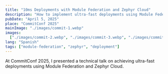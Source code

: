 ```yaml
---
title: "10ms Deployments with Module Federation and Zephyr Cloud"
description: "How to implement ultra-fast deployments using Module Federation and Zephyr Cloud for modern web applications."
pubDate: "April 5, 2025"
place: "CommitConf 2025"
mainImage: "./images/commit-1.webp"
images:
  ["./images/commit-2.webp", "./images/commit-3.webp", "./images/commit-4.webp"]
lang: "Spanish"
tags: ["module-federation", "zephyr", "deployment"]
---
```


At CommitConf 2025, I presented a technical talk on achieving ultra-fast deployments using Module Federation and Zephyr Cloud.
